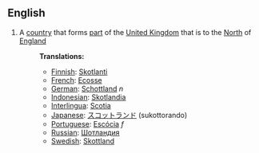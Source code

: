 ==English==
#A [[country]] that forms [[part]] of the [[United Kingdom]] that is to the [[North]] of [[England]]
#:'''Translations:'''
#:*[[Finnish]]: [[Skotlanti]]
#:*[[French]]:  [[Ecosse]]
#:*[[German]]: [[Schottland]] ''n''
#:*[[Indonesian]]:  [[Skotlandia]]
#:*[[Interlingua]]: [[Scotia]]
#:*[[Japanese]]:  [[スコットランド]] (sukottorando)
#:*[[Portuguese]]: [[Escócia]] ''f''
#:*[[Russian]]: [[Шотландия]]
#:*[[Swedish]]: [[Skottland]]